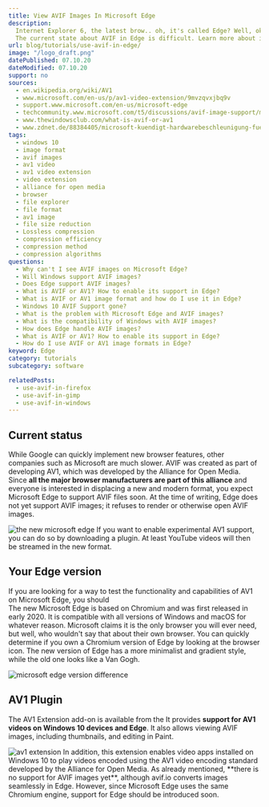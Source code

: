 ```yaml
---
title: View AVIF Images In Microsoft Edge
description:
  Internet Explorer 6, the latest brow.. oh, it's called Edge? Well, okay.
  The current state about AVIF in Edge is difficult. Learn more about it here.
url: blog/tutorials/use-avif-in-edge/
image: "/logo_draft.png"
datePublished: 07.10.20
dateModified: 07.10.20
support: no
sources:
  - en.wikipedia.org/wiki/AV1
  - www.microsoft.com/en-us/p/av1-video-extension/9mvzqvxjbq9v
  - support.www.microsoft.com/en-us/microsoft-edge
  - techcommunity.www.microsoft.com/t5/discussions/avif-image-support/m-p/1802087
  - www.thewindowsclub.com/what-is-avif-or-av1
  - www.zdnet.de/88384405/microsoft-kuendigt-hardwarebeschleunigung-fuer-av1-an
tags:
  - windows 10
  - image format
  - avif images
  - av1 video
  - av1 video extension
  - video extension
  - alliance for open media
  - browser
  - file explorer
  - file format
  - av1 image
  - file size reduction
  - Lossless compression
  - compression efficiency
  - compression method
  - compression algorithms
questions:
  - Why can't I see AVIF images on Microsoft Edge?
  - Will Windows support AVIF images?
  - Does Edge support AVIF images?
  - What is AVIF or AV1? How to enable its support in Edge?
  - What is AVIF or AV1 image format and how do I use it in Edge?
  - Windows 10 AVIF Support gone?
  - What is the problem with Microsoft Edge and AVIF images?
  - What is the compatibility of Windows with AVIF images?
  - How does Edge handle AVIF images?
  - What is AVIF or AV1? How to enable its support in Edge?
  - How do I use AVIF or AV1 image formats in Edge?
keyword: Edge
category: tutorials
subcategory: software

relatedPosts:
  - use-avif-in-firefox
  - use-avif-in-gimp
  - use-avif-in-windows
---
```


## Current status

While Google can quickly implement new browser features, other companies such as Microsoft are much slower. AVIF was created as part of developing AV1, which was developed by the Alliance for Open Media. Since **all the major browser manufacturers are part of this alliance** and everyone is interested in displacing a new and modern format, you expect Microsoft Edge to support AVIF files soon. At the time of writing, Edge does not yet support AVIF images; it refuses to render or otherwise open AVIF images.

<Image url="edge-new" alt="the new microsoft edge" />
If you want to enable experimental AV1 support, you can do so by downloading a plugin.
At least YouTube videos will then be streamed in the new format.

## Your Edge version

If you are looking for a way to test the functionality and capabilities of AV1 on Microsoft Edge, you should <Link link="www.microsoft.com/edge/" text="download the latest version of the browser." ext />  
The new Microsoft Edge is based on Chromium and was first released in early 2020\. It is compatible with all versions of Windows and macOS for whatever reason. Microsoft claims it is the only browser you will ever need, but well, who wouldn't say that about their own browser. You can quickly determine if you own a Chromium version of Edge by looking at the browser icon. The new version of Edge has a more minimalist and gradient style, while the old one looks like a Van Gogh.

<Image url="edge-or-edge" alt="microsoft edge version difference" />

## AV1 Plugin

The AV1 Extension add-on is available from the <Link link="www.microsoft.com/en-us/p/av1-video-extension/9mvzqvxjbq9v" text="Microsoft Store." ext /> It provides **support for AV1 videos on Windows 10 devices and Edge**. It also allows viewing AVIF images, including thumbnails, and editing in Paint.

<Image url="edge-av1" alt="av1 extension" />
In addition, this extension enables video apps installed on Windows 10 to play videos
encoded using the AV1 video encoding standard developed by the Alliance for Open
Media. As already mentioned, **there is no support for AVIF images yet**, although
avif.io converts images seamlessly in Edge. However, since Microsoft Edge uses the
same Chromium engine, support for Edge should be introduced soon.
